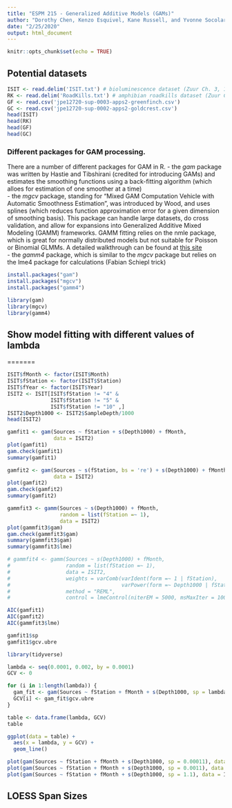 ```yaml
---
title: "ESPM 215 - Generalized Additive Models (GAMs)"
author: "Dorothy Chen, Kenzo Esquivel, Kane Russell, and Yvonne Socolar"
date: "2/25/2020"
output: html_document
---
```


```r
knitr::opts_chunk$set(echo = TRUE)
```

## Potential datasets
```r
ISIT <- read.delim('ISIT.txt') # bioluminescence dataset (Zuur Ch. 3, 17)
RK <- read.delim('RoadKills.txt') # amphibian roadkills dataset (Zuur Ch. 16)
GF <- read.csv('jpe12720-sup-0003-apps2-greenfinch.csv')
GC <- read.csv('jpe12720-sup-0002-apps2-goldcrest.csv')
head(ISIT)
head(RK)
head(GF)
head(GC)
```

### Different packages for GAM processing. 

There are a number of different packages for GAM in R. 
  - the *gam* package was written by Hastie and Tibshirani (credited for introducing GAMs) and estimates the smoothing functions using a back-fitting algorithm (which alloes for estimation of one smoother at a time)   \
  - the *mgcv* package, standing for "Mixed GAM Computation Vehicle with Automatic Smoothness Estimation", was introduced by Wood, and uses splines (which reduces function approximation error for a given dimension of smoothing basis). This package can handle large datasets, do cross validation, and allow for expansions into Generalized Additive Mixed Modeling (GAMM) frameworks. GAMM fitting relies on the nmle package, which is great for normally distributed models but not suitable for Poisson or Binomial GLMMs. A detailed walkthrough can be found at [this site](https://people.maths.bris.ac.uk/~sw15190/mgcv/tampere/mgcv.pdf)    \
  - the *gamm4* package, which is similar to the *mgcv* package but relies on the lme4 package for calculations (Fabian Schiepl trick)  \

```r
install.packages("gam")
install.packages("mgcv")
install.packages("gamm4")

```

```r
library(gam)
library(mgcv)
library(gamm4)


```


## Show model fitting with different values of lambda


=======
```r
ISIT$fMonth <- factor(ISIT$Month)
ISIT$fStation <- factor(ISIT$Station)
ISIT$fYear <- factor(ISIT$Year)
ISIT2 <- ISIT[ISIT$fStation != "4" &
              ISIT$fStation != "5" &
              ISIT$fStation != "10" ,]
ISIT2$Depth1000 <- ISIT2$SampleDepth/1000
head(ISIT2)
```

```r
gamfit1 <- gam(Sources ~ fStation + s(Depth1000) + fMonth, 
               data = ISIT2)
plot(gamfit1)
gam.check(gamfit1)
summary(gamfit1)
```

```r
gamfit2 <- gam(Sources ~ s(fStation, bs = 're') + s(Depth1000) + fMonth, 
               data = ISIT2)
plot(gamfit2)
gam.check(gamfit2)
summary(gamfit2)
```

```r
gammfit3 <- gamm(Sources ~ s(Depth1000) + fMonth, 
                 random = list(fStation =~ 1), 
                 data = ISIT2)
plot(gammfit3$gam)
gam.check(gammfit3$gam)
summary(gammfit3$gam)
summary(gammfit3$lme)
```

```r
# gammfit4 <- gamm(Sources ~ s(Depth1000) + fMonth, 
#                  random = list(fStation =~ 1), 
#                  data = ISIT2, 
#                  weights = varComb(varIdent(form =~ 1 | fStation), 
#                                    varPower(form =~ Depth1000 | fStation)), 
#                  method = "REML", 
#                  control = lmeControl(niterEM = 5000, msMaxIter = 1000))
```

```r
AIC(gamfit1)
AIC(gamfit2)
AIC(gammfit3$lme)
```

```r
gamfit1$sp
gamfit1$gcv.ubre
```

```r
library(tidyverse)

lambda <- seq(0.0001, 0.002, by = 0.0001)
GCV <- 0

for (i in 1:length(lambda)) {
  gam_fit <- gam(Sources ~ fStation + fMonth + s(Depth1000, sp = lambda[i]), data = ISIT2) 
  GCV[i] <- gam_fit$gcv.ubre
}

table <- data.frame(lambda, GCV)
table

ggplot(data = table) +
  aes(x = lambda, y = GCV) + 
  geom_line()
```

```r
plot(gam(Sources ~ fStation + fMonth + s(Depth1000, sp = 0.00011), data = ISIT2))
plot(gam(Sources ~ fStation + fMonth + s(Depth1000, sp = 0.0011), data = ISIT2))
plot(gam(Sources ~ fStation + fMonth + s(Depth1000, sp = 1.1), data = ISIT2))
```


## LOESS Span Sizes





